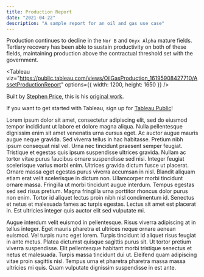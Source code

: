 ```yaml
---
title: Production Report
date: "2021-04-22"
description: "A sample report for an oil and gas use case"
---
```


Production continues to decline in the `Nor B` and `Onyx Alpha` mature fields. Tertiary recovery has been able to sustain productivity on both of these fields, maintaining production above the contractual threshold set with the government.

<Tableau
  viz="https://public.tableau.com/views/OilGasProduction_16195908427710/AssetProductionReport"
  options={{
    width: 1200,
    height: 1650
  }}
/>

Built by [Stephen Price](https://public.tableau.com/profile/stprice#!/), this is his [original work](https://public.tableau.com/profile/stprice#!/vizhome/OilGasProductionwmobilelayouts/WellReport).

If you want to get started with Tableau, sign up for [Tableau Public](https://public.tableau.com)!

Lorem ipsum dolor sit amet, consectetur adipiscing elit, sed do eiusmod tempor incididunt ut labore et dolore magna aliqua. Nulla pellentesque dignissim enim sit amet venenatis urna cursus eget. Ac auctor augue mauris augue neque gravida. Sed viverra tellus in hac habitasse. Pretium nibh ipsum consequat nisl vel. Urna nec tincidunt praesent semper feugiat. Tristique et egestas quis ipsum suspendisse ultrices gravida. Nullam ac tortor vitae purus faucibus ornare suspendisse sed nisi. Integer feugiat scelerisque varius morbi enim. Ultrices gravida dictum fusce ut placerat. Ornare massa eget egestas purus viverra accumsan in nisl. Blandit aliquam etiam erat velit scelerisque in dictum non. Ullamcorper morbi tincidunt ornare massa. Fringilla ut morbi tincidunt augue interdum. Tempus egestas sed sed risus pretium. Magna fringilla urna porttitor rhoncus dolor purus non enim. Tortor id aliquet lectus proin nibh nisl condimentum id. Senectus et netus et malesuada fames ac turpis egestas. Lectus sit amet est placerat in. Est ultricies integer quis auctor elit sed vulputate mi.

Augue interdum velit euismod in pellentesque. Risus viverra adipiscing at in tellus integer. Eget mauris pharetra et ultrices neque ornare aenean euismod. Vel turpis nunc eget lorem. Turpis tincidunt id aliquet risus feugiat in ante metus. Platea dictumst quisque sagittis purus sit. Ut tortor pretium viverra suspendisse. Elit pellentesque habitant morbi tristique senectus et netus et malesuada. Turpis massa tincidunt dui ut. Eleifend quam adipiscing vitae proin sagittis nisl. Tempus urna et pharetra pharetra massa massa ultricies mi quis. Quam vulputate dignissim suspendisse in est ante.